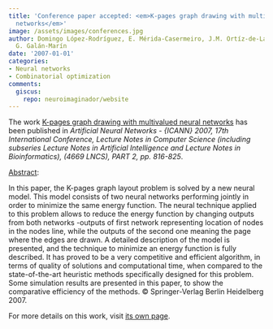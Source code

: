 ```yaml
---
title: 'Conference paper accepted: <em>K-pages graph drawing with multivalued neural
  networks</em>'
image: /assets/images/conferences.jpg
author: Domingo López-Rodríguez, E. Mérida-Casermeiro, J.M. Ortíz-de-Lazcano-Lobato,
  G. Galán-Marín
date: '2007-01-01'
categories:
- Neural networks
- Combinatorial optimization
comments:
  giscus:
    repo: neuroimaginador/website
---
```


The work <u>K-pages graph drawing with multivalued neural networks</u> has been published in <em>Artificial Neural Networks - {ICANN} 2007, 17th International Conference, Lecture Notes in Computer Science (including subseries Lecture Notes in Artificial Intelligence and Lecture Notes in Bioinformatics), (4669 LNCS), PART 2, <em>pp. 816-825</em></em>.

<u>Abstract</u>:



In this paper, the K-pages graph layout problem is solved by a new neural model. This model consists of two neural networks performing jointly in order to minimize the same energy function. The neural technique applied to this problem allows to reduce the energy function by changing outputs from both networks -outputs of first network representing location of nodes in the nodes line, while the outputs of the second one meaning the page where the edges are drawn. A detailed description of the model is presented, and the technique to minimize an energy function is fully described. It has proved to be a very competitive and efficient algorithm, in terms of quality of solutions and computational time, when compared to the state-of-the-art heuristic methods specifically designed for this problem. Some simulation results are presented in this paper, to show the comparative efficiency of the methods. © Springer-Verlag Berlin Heidelberg 2007.




For more details on this work, visit <a href='/publications/conferences/2007-icann'>its own page</a>.
